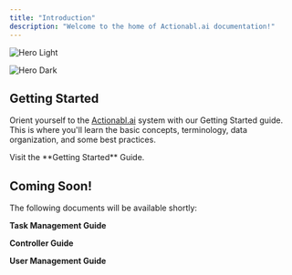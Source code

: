 ```yaml
---
title: "Introduction"
description: "Welcome to the home of Actionabl.ai documentation!"
---
```


<img
  className="block dark:hidden"
  src="/images/actionabl_hero.png"
  alt="Hero Light"
/>

<img
  className="hidden dark:block"
  src="/images/actionabl_hero.png"
  alt="Hero Dark"
/>

## Getting Started

Orient yourself to the [Actionabl.ai](http://Actionabl.ai) system with our Getting Started guide. This is where you'll learn the basic concepts, terminology, data organization, and some best practices.

<CardGroup cols={2}>
  <Card title="Getting Started Guide" icon="pen-to-square" color="blue" href="https://actionabl.mintlify.app/GettingStarted/getting-started">
    Visit the **Getting Started** Guide.
  </Card>
</CardGroup>

## Coming Soon!

The following documents will be available shortly:

**Task Management Guide**

**Controller Guide**

**User Management Guide**